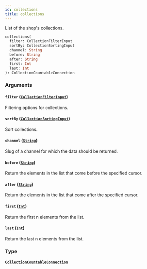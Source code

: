 ```yaml
---
id: collections
title: collections
---
```



List of the shop's collections.

```graphql
collections(
  filter: CollectionFilterInput
  sortBy: CollectionSortingInput
  channel: String
  before: String
  after: String
  first: Int
  last: Int
): CollectionCountableConnection
```


### Arguments

#### `filter` ([`CollectionFilterInput`](../../../developer/api-reference/inputs/collection-filter-input))

Filtering options for collections.


#### `sortBy` ([`CollectionSortingInput`](../../../developer/api-reference/inputs/collection-sorting-input))

Sort collections.


#### `channel` ([`String`](../../../developer/api-reference/scalars/string))

Slug of a channel for which the data should be returned.


#### `before` ([`String`](../../../developer/api-reference/scalars/string))

Return the elements in the list that come before the specified cursor.


#### `after` ([`String`](../../../developer/api-reference/scalars/string))

Return the elements in the list that come after the specified cursor.


#### `first` ([`Int`](../../../developer/api-reference/scalars/int))

Return the first n elements from the list.


#### `last` ([`Int`](../../../developer/api-reference/scalars/int))

Return the last n elements from the list.


### Type

#### [`CollectionCountableConnection`](../../../developer/api-reference/objects/collection-countable-connection) 







